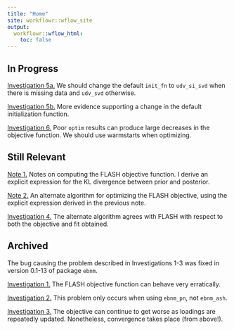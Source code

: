 ```yaml
---
title: "Home"
site: workflowr::wflow_site
output:
  workflowr::wflow_html:
    toc: false
---
```


## In Progress

[Investigation 5a.](init_fn.html) We should change the default `init_fn` to `udv_si_svd` when there is missing data and `udv_svd` otherwise.

[Investigation 5b.](init_fn2.html) More evidence supporting a change in the default initialization function. 

[Investigation 6.](warmstart.html) Poor `optim` results can produce large decreases in the objective function. We should use warmstarts when optimizing.


## Still Relevant

[Note 1.](obj_notes.html) Notes on computing the FLASH objective function. I derive an explicit expression for the KL divergence between prior and posterior. 

[Note 2.](flash_em.html) An alternate algorithm for optimizing the FLASH objective, using the explicit expression derived in the previous note.

[Investigation 4.](alt_alg.html) The alternate algorithm agrees with FLASH with respect to both the objective and fit obtained.


## Archived

The bug causing the problem described in Investigations 1-3 was fixed in version 0.1-13 of package `ebnm`.

[Investigation 1.](objective.html) The FLASH objective function can behave very erratically.

[Investigation 2.](objective2.html) This problem only occurs when using `ebnm_pn`, not `ebnm_ash`.

[Investigation 3.](objective3.html) The objective can continue to get worse as loadings are repeatedly updated. Nonetheless, convergence takes place (from above!).
